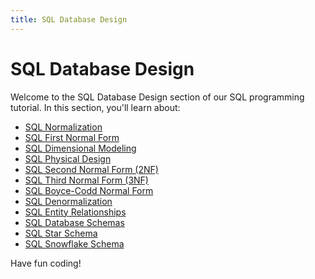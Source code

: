 ```yaml
---
title: SQL Database Design
---
```


# SQL Database Design

Welcome to the SQL Database Design section of our SQL programming tutorial. In this section, you'll learn about:

- [SQL Normalization](./0-sql-normalization.mdx)
- [SQL First Normal Form](./1-sql-first-normal-form.mdx)
- [SQL Dimensional Modeling](./10-sql-dimensional-modeling.mdx)
- [SQL Physical Design](./11-sql-physical-design.mdx)
- [SQL Second Normal Form (2NF)](./2-sql-second-normal-form.mdx)
- [SQL Third Normal Form (3NF)](./3-sql-third-normal-form.mdx)
- [SQL Boyce-Codd Normal Form](./4-sql-boyce-codd-normal-form.mdx)
- [SQL Denormalization](./5-sql-denormalization.mdx)
- [SQL Entity Relationships](./6-sql-entity-relationship.mdx)
- [SQL Database Schemas](./7-sql-database-schemas.mdx)
- [SQL Star Schema](./8-sql-star-schema.mdx)
- [SQL Snowflake Schema](./9-sql-snowflake-schema.mdx)

Have fun coding!